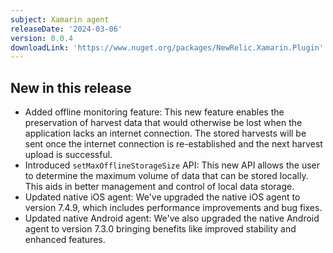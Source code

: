 ```yaml
---
subject: Xamarin agent
releaseDate: '2024-03-06'
version: 0.0.4
downloadLink: 'https://www.nuget.org/packages/NewRelic.Xamarin.Plugin'
---
```


## New in this release

* Added offline monitoring feature: This new feature enables the preservation of harvest data that would otherwise be lost when the application lacks an internet connection. The stored harvests will be sent once the internet connection is re-established and the next harvest upload is successful.
* Introduced `setMaxOfflineStorageSize` API: This new API allows the user to determine the maximum volume of data that can be stored locally. This aids in better management and control of local data storage.
* Updated native iOS agent: We've upgraded the native iOS agent to version 7.4.9, which includes performance improvements and bug fixes.
* Updated native Android agent: We've also upgraded the native Android agent to version 7.3.0 bringing benefits like improved stability and enhanced features.
